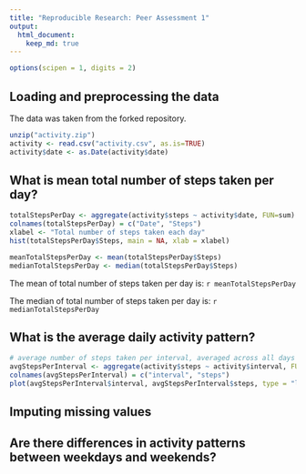 ```yaml
---
title: "Reproducible Research: Peer Assessment 1"
output: 
  html_document:
    keep_md: true
---
```

```r
options(scipen = 1, digits = 2)
```


## Loading and preprocessing the data
The data was taken from the forked repository.
```r
unzip("activity.zip")
activity <- read.csv("activity.csv", as.is=TRUE)
activity$date <- as.Date(activity$date)
```



## What is mean total number of steps taken per day?
```r
totalStepsPerDay <- aggregate(activity$steps ~ activity$date, FUN=sum)
colnames(totalStepsPerDay) = c("Date", "Steps")
xlabel <- "Total number of steps taken each day"
hist(totalStepsPerDay$Steps, main = NA, xlab = xlabel)

meanTotalStepsPerDay <- mean(totalStepsPerDay$Steps)
medianTotalStepsPerDay <- median(totalStepsPerDay$Steps)
```
The mean of total number of steps taken per day is: `r meanTotalStepsPerDay`

The median of total number of steps taken per day is: `r medianTotalStepsPerDay`




## What is the average daily activity pattern?
```r
# average number of steps taken per interval, averaged across all days
avgStepsPerInterval <- aggregate(activity$steps ~ activity$interval, FUN=mean)
colnames(avgStepsPerInterval) = c("interval", "steps")
plot(avgStepsPerInterval$interval, avgStepsPerInterval$steps, type = "l")


```


## Imputing missing values



## Are there differences in activity patterns between weekdays and weekends?
